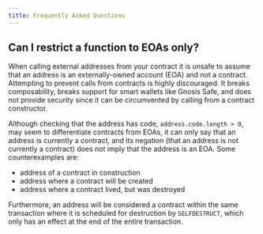 ```yaml
---
title: Frequently Asked Questions
---
```


## Can I restrict a function to EOAs only?

When calling external addresses from your contract it is unsafe to assume that an address is an externally-owned account (EOA) and not a contract. Attempting to prevent calls from contracts is highly discouraged. It breaks composability, breaks support for smart wallets like Gnosis Safe, and does not provide security since it can be circumvented by calling from a contract constructor.

Although checking that the address has code, `address.code.length > 0`, may seem to differentiate contracts from EOAs, it can only say that an address is currently a contract, and its negation (that an address is not currently a contract) does not imply that the address is an EOA. Some counterexamples are:

* address of a contract in construction
* address where a contract will be created
* address where a contract lived, but was destroyed

Furthermore, an address will be considered a contract within the same transaction where it is scheduled for destruction by `SELFDESTRUCT`, which only has an effect at the end of the entire transaction.
